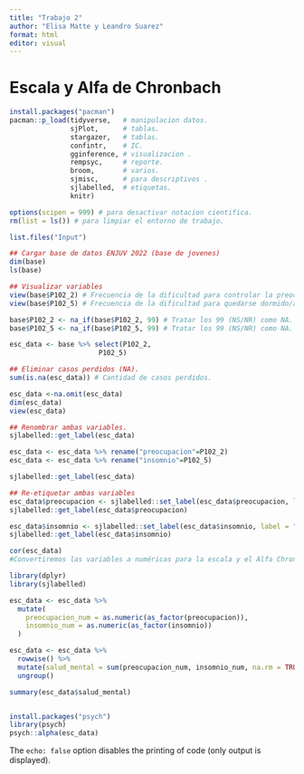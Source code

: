 ```yaml
---
title: "Trabajo 2"
author: "Elisa Matte y Leandro Suarez"
format: html
editor: visual
---
```


# Escala y Alfa de Chronbach

```r
install.packages("pacman")
pacman::p_load(tidyverse,   # manipulacion datos.
               sjPlot,      # tablas.
               stargazer,   # tablas.
               confintr,    # IC.
               gginference, # visualizacion .
               rempsyc,     # reporte.
               broom,       # varios.
               sjmisc,      # para descriptivos .
               sjlabelled,  # etiquetas.
               knitr)

options(scipen = 999) # para desactivar notacion cientifica.
rm(list = ls()) # para limpiar el entorno de trabajo.

list.files("Input")
```

```r
## Cargar base de datos ENJUV 2022 (base de jovenes)
dim(base)
ls(base) 

## Visualizar variables
view(base$P102_2) # Frecuencia de la dificultad para controlar la preocupación
view(base$P102_5) # Frecuencia de la dificultad para quedarse dormido/a

base$P102_2 <- na_if(base$P102_2, 99) # Tratar los 99 (NS/NR) como NA.
base$P102_5 <- na_if(base$P102_5, 99) # Tratar los 99 (NS/NR) como NA.

esc_data <- base %>% select(P102_2, 
                      P102_5)

## Eliminar casos perdidos (NA).
sum(is.na(esc_data)) # Cantidad de casos perdidos.

esc_data <-na.omit(esc_data) 
dim(esc_data)
view(esc_data)

## Renombrar ambas variables.
sjlabelled::get_label(esc_data)

esc_data <- esc_data %>% rename("preocupacion"=P102_2)
esc_data <- esc_data %>% rename("insomnio"=P102_5)

sjlabelled::get_label(esc_data)

## Re-etiquetar ambas variables 
esc_data$preocupacion <- sjlabelled::set_label(esc_data$preocupacion, label = "Frecuencia : Preocupacion")
sjlabelled::get_label(esc_data$preocupacion)

esc_data$insomnio <- sjlabelled::set_label(esc_data$insomnio, label = "Frecuencia : Insomnio")
sjlabelled::get_label(esc_data$insomnio)
```

```r
cor(esc_data)
#Convertiremos las variables a numéricas para la escala y el Alfa Chronbach

library(dplyr)
library(sjlabelled)

esc_data <- esc_data %>%
  mutate(
    preocupacion_num = as.numeric(as_factor(preocupacion)),
    insomnio_num = as.numeric(as_factor(insomnio))
  )

esc_data <- esc_data %>%
  rowwise() %>%
  mutate(salud_mental = sum(preocupacion_num, insomnio_num, na.rm = TRUE)) %>%
  ungroup()

summary(esc_data$salud_mental)


install.packages("psych")
library(psych)
psych::alpha(esc_data)

```

The `echo: false` option disables the printing of code (only output is displayed).
